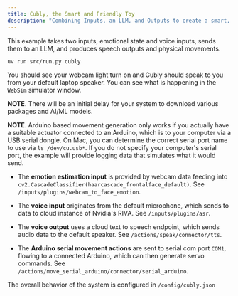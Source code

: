 ```yaml
---
title: Cubly, the Smart and Friendly Toy
description: "Combining Inputs, an LLM, and Outputs to create a smart, engaging toy"
---
```


This example takes two inputs, emotional state and voice inputs, sends them to an LLM, and produces speech outputs and physical movements. 

```bash LLM Models
uv run src/run.py cubly
```

You should see your webcam light turn on and Cubly should speak to you from your default laptop speaker. You can see what is happening in the `WebSim` simulator window. 

**NOTE**. There will be an initial delay for your system to download various packages and AI/ML models. 

**NOTE**. Arduino based movement generation only works if you actually have a suitable actuator connected to an Arduino, which is to your computer via a USB serial dongle. On Mac, you can determine the correct serial port name to use via `ls /dev/cu.usb*`. If you do not specify your computer's serial port, the example will provide logging data that simulates what it would send.

* The **emotion estimation input** is provided by webcam data feeding into `cv2.CascadeClassifier(haarcascade_frontalface_default)`. See `/inputs/plugins/webcam_to_face_emotion`.

* The **voice input** originates from the default microphone, which sends to data to cloud instance of Nvidia's RIVA. See `/inputs/plugins/asr`.

* The **voice output** uses a cloud text to speech endpoint, which sends audio data to the default speaker. See `/actions/speak/connector/tts`.

* The **Arduino serial movement actions** are sent to serial com port `COM1`, flowing to a connected Arduino, which can then generate servo commands. See `/actions/move_serial_arduino/connector/serial_arduino`.

The overall behavior of the system is configured in `/config/cubly.json`